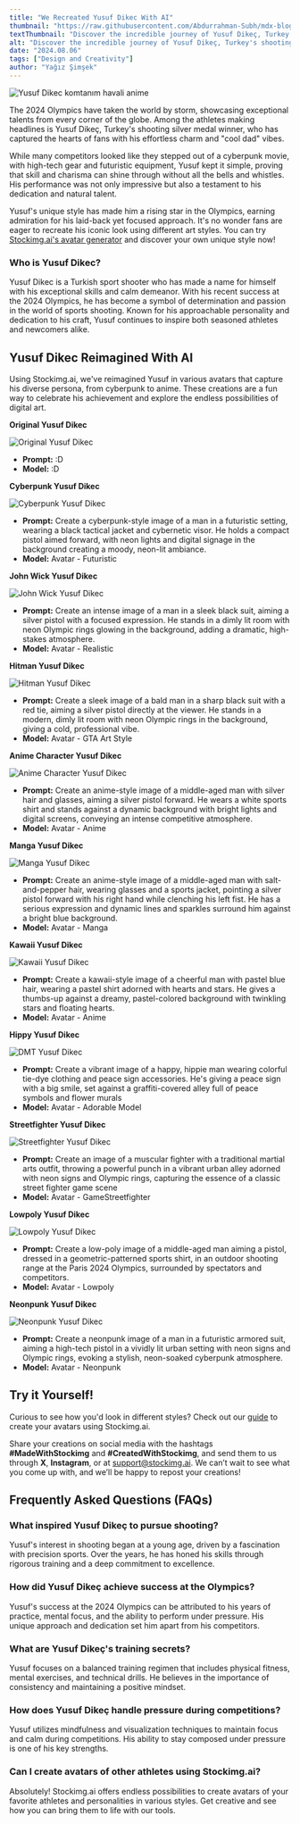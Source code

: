 ```yaml
---
title: "We Recreated Yusuf Dikec With AI"
thumbnail: "https://raw.githubusercontent.com/Abdurrahman-Subh/mdx-blog/main/images/yd-anime.png"
textThumbnail: "Discover the incredible journey of Yusuf Dikeç, Turkey's shooting silver medalist at the 2024 Olympics. Learn how his cool dad vibes and unique style captured global attention, and see his persona reimagined with Stockimg.ai's avatar generator."
alt: "Discover the incredible journey of Yusuf Dikeç, Turkey's shooting silver medalist at the 2024 Olympics. Learn how his cool dad vibes and unique style captured global attention, and see his persona reimagined with Stockimg.ai's avatar generator."
date: "2024.08.06"
tags: ["Design and Creativity"]
author: "Yağız Şimşek"
---
```


![Yusuf Dikec komtanım havali anime](https://raw.githubusercontent.com/Abdurrahman-Subh/mdx-blog/main/images/yd-anime.png)

The 2024 Olympics have taken the world by storm, showcasing exceptional talents from every corner of the globe. Among the athletes making headlines is Yusuf Dikeç, Turkey's shooting silver medal winner, who has captured the hearts of fans with his effortless charm and "cool dad" vibes.

While many competitors looked like they stepped out of a cyberpunk movie, with high-tech gear and futuristic equipment, Yusuf kept it simple, proving that skill and charisma can shine through without all the bells and whistles. His performance was not only impressive but also a testament to his dedication and natural talent.

Yusuf's unique style has made him a rising star in the Olympics, earning admiration for his laid-back yet focused approach. It's no wonder fans are eager to recreate his iconic look using different art styles. You can try [Stockimg.ai's avatar generator](https://stockimg.ai/blog/guide/how-to-create-avatars-with-stockimg) and discover your own unique style now!

### Who is Yusuf Dikec?

Yusuf Dikec is a Turkish sport shooter who has made a name for himself with his exceptional skills and calm demeanor. With his recent success at the 2024 Olympics, he has become a symbol of determination and passion in the world of sports shooting. Known for his approachable personality and dedication to his craft, Yusuf continues to inspire both seasoned athletes and newcomers alike.

## Yusuf Dikec Reimagined With AI

Using Stockimg.ai, we've reimagined Yusuf in various avatars that capture his diverse persona, from cyberpunk to anime. These creations are a fun way to celebrate his achievement and explore the endless possibilities of digital art.

**Original Yusuf Dikec**

![Original Yusuf Dikec](https://raw.githubusercontent.com/Abdurrahman-Subh/mdx-blog/main/images/yd-original.jpg)
- **Prompt:** :D
- **Model:** :D

**Cyberpunk Yusuf Dikec**

![Cyberpunk Yusuf Dikec](https://raw.githubusercontent.com/Abdurrahman-Subh/mdx-blog/main/images/yd-cyberpunk.png)
- **Prompt:** Create a cyberpunk-style image of a man in a futuristic setting, wearing a black tactical jacket and cybernetic visor. He holds a compact pistol aimed forward, with neon lights and digital signage in the background creating a moody, neon-lit ambiance.
- **Model:** Avatar - Futuristic

**John Wick Yusuf Dikec**

![John Wick Yusuf Dikec](https://raw.githubusercontent.com/Abdurrahman-Subh/mdx-blog/main/images/yd-jwick.png)
- **Prompt:** Create an intense image of a man in a sleek black suit, aiming a silver pistol with a focused expression. He stands in a dimly lit room with neon Olympic rings glowing in the background, adding a dramatic, high-stakes atmosphere.
- **Model:** Avatar - Realistic

**Hitman Yusuf Dikec**

![Hitman Yusuf Dikec](https://raw.githubusercontent.com/Abdurrahman-Subh/mdx-blog/main/images/yd-hitman.png)
- **Prompt:** Create a sleek image of a bald man in a sharp black suit with a red tie, aiming a silver pistol directly at the viewer. He stands in a modern, dimly lit room with neon Olympic rings in the background, giving a cold, professional vibe.
- **Model:** Avatar - GTA Art Style

**Anime Character Yusuf Dikec**

![Anime Character Yusuf Dikec](https://raw.githubusercontent.com/Abdurrahman-Subh/mdx-blog/main/images/yd-anime.png)
- **Prompt:** Create an anime-style image of a middle-aged man with silver hair and glasses, aiming a silver pistol forward. He wears a white sports shirt and stands against a dynamic background with bright lights and digital screens, conveying an intense competitive atmosphere.
- **Model:** Avatar - Anime

**Manga Yusuf Dikec**

![Manga Yusuf Dikec](https://raw.githubusercontent.com/Abdurrahman-Subh/mdx-blog/main/images/yd-manga.png)
- **Prompt:** Create an anime-style image of a middle-aged man with salt-and-pepper hair, wearing glasses and a sports jacket, pointing a silver pistol forward with his right hand while clenching his left fist. He has a serious expression and dynamic lines and sparkles surround him against a bright blue background.
- **Model:** Avatar - Manga

**Kawaii Yusuf Dikec**

![Kawaii Yusuf Dikec](https://raw.githubusercontent.com/Abdurrahman-Subh/mdx-blog/main/images/yd-kawaii.png)
- **Prompt:** Create a kawaii-style image of a cheerful man with pastel blue hair, wearing a pastel shirt adorned with hearts and stars. He gives a thumbs-up against a dreamy, pastel-colored background with twinkling stars and floating hearts.
- **Model:** Avatar - Anime

**Hippy Yusuf Dikec**

![DMT Yusuf Dikec](https://raw.githubusercontent.com/Abdurrahman-Subh/mdx-blog/main/images/yd-hippi.png)
- **Prompt:** Create a vibrant image of a happy, hippie man wearing colorful tie-dye clothing and peace sign accessories. He's giving a peace sign with a big smile, set against a graffiti-covered alley full of peace symbols and flower murals
- **Model:** Avatar - Adorable Model

**Streetfighter Yusuf Dikec**

![Streetfighter Yusuf Dikec](https://raw.githubusercontent.com/Abdurrahman-Subh/mdx-blog/main/images/yd-streetfighter.png)
- **Prompt:** Create an image of a muscular fighter with a traditional martial arts outfit, throwing a powerful punch in a vibrant urban alley adorned with neon signs and Olympic rings, capturing the essence of a classic street fighter game scene
- **Model:** Avatar - GameStreetfighter

**Lowpoly Yusuf Dikec**

![Lowpoly Yusuf Dikec](https://raw.githubusercontent.com/Abdurrahman-Subh/mdx-blog/main/images/yd-lowpoly.png)
- **Prompt:** Create a low-poly image of a middle-aged man aiming a pistol, dressed in a geometric-patterned sports shirt, in an outdoor shooting range at the Paris 2024 Olympics, surrounded by spectators and competitors.
- **Model:** Avatar - Lowpoly

**Neonpunk Yusuf Dikec**

![Neonpunk Yusuf Dikec](https://raw.githubusercontent.com/Abdurrahman-Subh/mdx-blog/main/images/yd-neonpunk.png)
- **Prompt:** Create a neonpunk image of a man in a futuristic armored suit, aiming a high-tech pistol in a vividly lit urban setting with neon signs and Olympic rings, evoking a stylish, neon-soaked cyberpunk atmosphere.
- **Model:** Avatar - Neonpunk

## Try it Yourself! 

Curious to see how you'd look in different styles? Check out our [guide](https://stockimg.ai/blog/guide/how-to-create-avatars-with-stockimg) to create your avatars using Stockimg.ai. 

Share your creations on social media with the hashtags **#MadeWithStockimg** and **#CreatedWithStockimg**, and send them to us through **X**, **Instagram**, or at [support@stockimg.ai](mailto:support@stockimg.ai). We can’t wait to see what you come up with, and we’ll be happy to repost your creations!

## Frequently Asked Questions (FAQs)

### What inspired Yusuf Dikeç to pursue shooting?
Yusuf's interest in shooting began at a young age, driven by a fascination with precision sports. Over the years, he has honed his skills through rigorous training and a deep commitment to excellence.

### How did Yusuf Dikeç achieve success at the Olympics?
Yusuf's success at the 2024 Olympics can be attributed to his years of practice, mental focus, and the ability to perform under pressure. His unique approach and dedication set him apart from his competitors.

### What are Yusuf Dikeç's training secrets?
Yusuf focuses on a balanced training regimen that includes physical fitness, mental exercises, and technical drills. He believes in the importance of consistency and maintaining a positive mindset.

### How does Yusuf Dikeç handle pressure during competitions?
Yusuf utilizes mindfulness and visualization techniques to maintain focus and calm during competitions. His ability to stay composed under pressure is one of his key strengths.

### Can I create avatars of other athletes using Stockimg.ai?
Absolutely! Stockimg.ai offers endless possibilities to create avatars of your favorite athletes and personalities in various styles. Get creative and see how you can bring them to life with our tools.